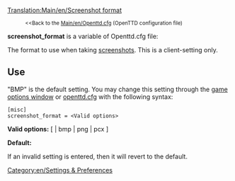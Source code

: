 [[Translation:Main/en/Screenshot format]]
:<small><<Back to the [[Main/en/Openttd.cfg]] (OpenTTD configuration file)</small>


'''screenshot_format''' is a variable of Openttd.cfg file:

The format to use when taking [[Main/en/Screenshot|screenshot]]s. This is a client-setting only.

==Use==

"BMP" is the default setting.  You may change this setting through the [[Main/en/Game options window|game options window]] or [[Main/en/Openttd.cfg|openttd.cfg]] with the following syntax:

<pre>
[misc]
screenshot_format = <Valid options>
</pre>

'''Valid options:''' [ <empty> | bmp | png | pcx ]

'''Default:''' <empty>

If an invalid setting is entered, then it will revert to the default.

[[Category:en/Settings & Preferences]]